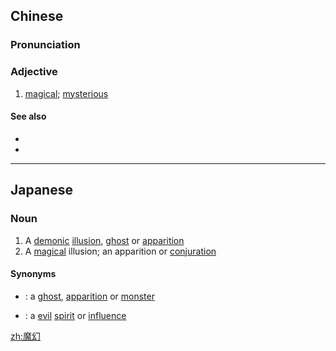 ==Chinese==
{{zh-forms}}

===Pronunciation===
{{zh-pron
|m=móhuàn
|c=mo1 waan6
|cat=a
}}

===Adjective===
{{zh-adj}}

# [[magical]]; [[mysterious]]

====See also====
* {{zh-l|變化多端}}
* {{zh-l|神秘莫測}}

----

==Japanese==
{{ja-kanjitab|ま|げん|yomi=o}}

===Noun===
{{ja-noun|まげん}}

# A [[demonic]] [[illusion]], [[ghost]] or [[apparition]]
# A [[magical]] illusion; an apparition or [[conjuration]]

====Synonyms====
* {{ja-r|妖魔|ようま}}: a [[ghost]], [[apparition]] or [[monster]]
* {{ja-r|魔性|ましょう}}: a [[evil]] [[spirit]] or [[influence]]

[[zh:魔幻]]